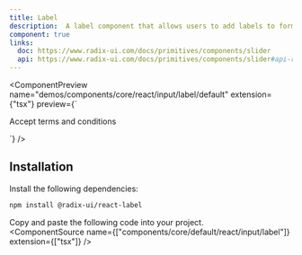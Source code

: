 ```yaml
---
title: Label
description:  A label component that allows users to add labels to form fields.
component: true
links:
  doc: https://www.radix-ui.com/docs/primitives/components/slider
  api: https://www.radix-ui.com/docs/primitives/components/slider#api-reference
---
```


<ComponentPreview
  name="demos/components/core/react/input/label/default"
  extension={"tsx"}
  preview={`<div className="flex items-center space-x-2">
    <Checkbox id="terms" />
    <Label htmlFor="terms">Accept terms and conditions</Label>
</div>`}
/>

## Installation

Install the following dependencies:

```bash
npm install @radix-ui/react-label
```
Copy and paste the following code into your project.<br/>
<ComponentSource  name={["components/core/default/react/input/label"]} extension={["tsx"]} />